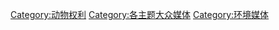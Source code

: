 [[Category:动物权利|Category:动物权利]]
[[Category:各主题大众媒体|Category:各主题大众媒体]]
[[Category:环境媒体|Category:环境媒体]]